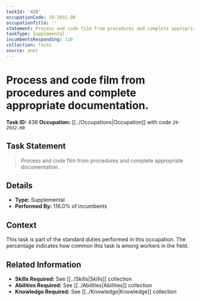 ```yaml
---
taskId: '438'
occupationCode: 29-2032.00
occupationTitle: ''
statement: Process and code film from procedures and complete appropriate documentation.
taskType: Supplemental
incumbentsResponding: 116
collection: Tasks
source: onet
---
```

# Process and code film from procedures and complete appropriate documentation.

**Task ID:** 438
**Occupation:** [[../Occupations|Occupation]] with code `29-2032.00`

## Task Statement

> Process and code film from procedures and complete appropriate documentation.

## Details

- **Type:** Supplemental
- **Performed By:** 116.0% of incumbents

## Context

This task is part of the standard duties performed in this occupation. The percentage indicates how common this task is among workers in the field.

## Related Information

- **Skills Required:** See [[../Skills|Skills]] collection
- **Abilities Required:** See [[../Abilities|Abilities]] collection
- **Knowledge Required:** See [[../Knowledge|Knowledge]] collection
